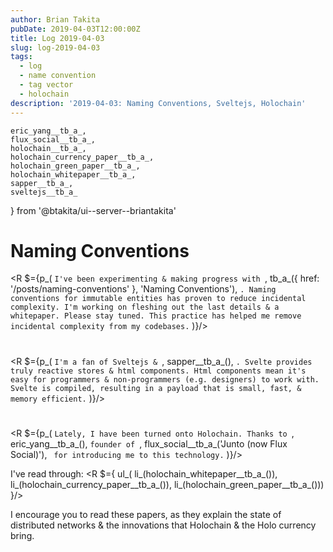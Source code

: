 ```yaml
---
author: Brian Takita
pubDate: 2019-04-03T12:00:00Z
title: Log 2019-04-03
slug: log-2019-04-03
tags:
  - log
  - name convention
  - tag vector
  - holochain
description: '2019-04-03: Naming Conventions, Sveltejs, Holochain'
---
```

	eric_yang__tb_a_,
	flux_social__tb_a_,
	holochain__tb_a_,
	holochain_currency_paper__tb_a_,
	holochain_green_paper__tb_a_,
	holochain_whitepaper__tb_a_,
	sapper__tb_a_,
	sveltejs__tb_a_
} from '@btakita/ui--server--briantakita'

# Naming Conventions
<R $={p_(
	`I've been experimenting & making progress with `,
	tb_a_({ href: '/posts/naming-conventions' }, 'Naming Conventions'), `. Naming conventions for immutable entities
	has proven to reduce incidental complexity. I'm working on fleshing out the last details & a whitepaper. Please
	stay tuned. This practice has helped me remove incidental complexity from my codebases.`
)}/>

<h1>
	<R $={sveltejs__tb_a_()}/>
</h1>

<R $={p_(
	`I'm a fan of Sveltejs & `, sapper__tb_a_(), `. Svelte provides truly reactive stores & html components. Html
	components mean it's easy for programmers & non-programmers (e.g. designers) to work with. Svelte is compiled,
	resulting in a payload that is small, fast, & memory efficient.`
)}/>

<h1>
	<R $={holochain__tb_a_()}/>
</h1>

<R $={p_(
	`Lately, I have been turned onto Holochain. Thanks to `, eric_yang__tb_a_(), `founder of `,
	flux_social__tb_a_('Junto (now Flux Social)'), ` for introducing me to this technology.`
)}/>

I've read through:
<R $={
	ul_(
		li_(holochain_whitepaper__tb_a_()),
		li_(holochain_currency_paper__tb_a_()),
		li_(holochain_green_paper__tb_a_()))
}/>

<p>
	I encourage you to read these papers, as they explain the state of distributed networks & the innovations that
	Holochain & the Holo currency bring.
</p>

